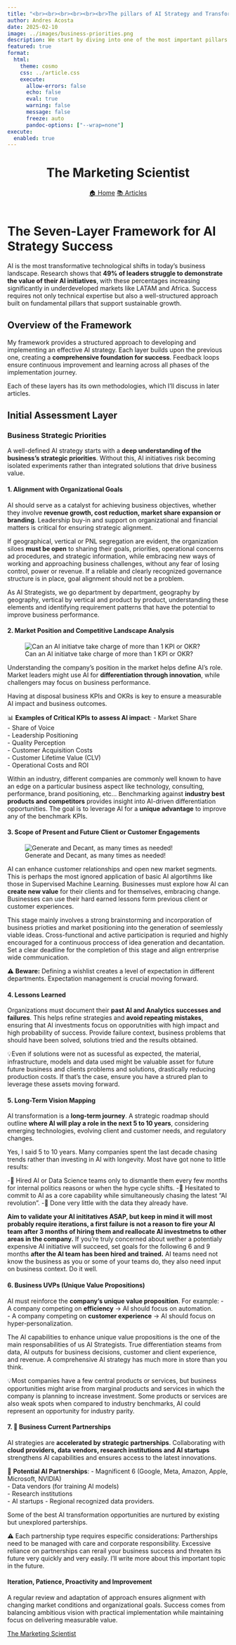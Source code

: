 ```yaml
---
title: "<br><br><br><br><br><br>The pillars of AI Strategy and Transformation<br> Part 1: Business Priorities<br><br>"
author: Andres Acosta
date: 2025-02-10
image: ../images/business-priorities.png
description: We start by diving into one of the most important pillars of a successful AI Strategy.
featured: true
format:
  html:
    theme: cosmo
    css: ../article.css
    execute:
      allow-errors: false
      echo: false
      eval: true
      warning: false
      message: false
      freeze: auto
      pandoc-options: ["--wrap=none"]
execute:
  enabled: true
---
```



```{=html}
<header class="site-header">
    <h1 class="site-title">The Marketing Scientist</h1>
    <nav class="site-nav">
        <a href="../index.html" class="nav-link">🏠 Home</a>
        <a href="../articles.html" class="nav-link">📚 Articles</a>
    </nav>
</header>
```

# The Seven-Layer Framework for AI Strategy Success

AI is the most transformative technological shifts in today’s business landscape. Research shows that **49% of leaders struggle to demonstrate the value of their AI initiatives**, with these percentages increasing significantly in underdeveloped markets like LATAM and Africa. Success requires not only technical expertise but also a well-structured approach built on fundamental pillars that support sustainable growth.

## Overview of the Framework

My framework provides a structured approach to developing and implementing an effective AI strategy. Each layer builds upon the previous one, creating a **comprehensive foundation for success**. Feedback loops ensure continuous improvement and learning across all phases of the implementation journey.

Each of these layers has its own methodologies, which I'll discuss in later articles.

## Initial Assessment Layer

### Business Strategic Priorities

A well-defined AI strategy starts with a **deep understanding of the business’s strategic priorities**. Without this, AI initiatives risk becoming isolated experiments rather than integrated solutions that drive business value.

#### **1. Alignment with Organizational Goals**  

AI should serve as a catalyst for achieving business objectives, whether they involve **revenue growth, cost reduction, market share expansion or branding**. Leadership buy-in and support on organizational and financial matters is critical for ensuring strategic alignment. 

If geographical, vertical or PNL segregation are evident, the organization siloes **must be open** to sharing their goals, priorities, operational concerns ad procedures, and strategic information, while embracing new ways of working and approaching business challenges, without any fear of losing control, power or revenue. If a reliable and clearly  recognized governance structure is in place, goal alignment should not be a problem. 

As AI Strategists, we go department by department, geography by geography, vertical by vertical and product by product, understanding these elements and identifying requirement patterns that have the potential to improve business performance.


#### **2. Market Position and Competitive Landscape Analysis**  

![Can an AI initiatve take charge of more than 1 KPI or OKR?](../images/projects-okrs.png)

Understanding the company’s position in the market helps define AI’s role. Market leaders might use AI for **differentiation through innovation**, while challengers may focus on business performance.

Having at disposal business KPIs and OKRs is key to ensure a measurable AI impact and business outcomes. 

📊 **Examples of Critical KPIs to assess AI impact**:
- Market Share  
- Share of Voice  
- Leadership Positioning  
- Quality Perception  
- Customer Acquisition Costs  
- Customer Lifetime Value (CLV)  
- Operational Costs and ROI  

Within an industry, different companies are commonly well known to have an edge on a particular business aspect like technology, consulting, performance, brand positioning, etc... Benchmarking against **industry best products and competitors** provides insight into AI-driven differentiation opportunities. The goal is to leverage AI for a **unique advantage** to improve any of the benchmark KPIs.


#### **3. Scope of Present and Future Client or Customer Engagements**  

![Generate and Decant, as many times as needed!](../images/data-driven.jpeg)

AI can enhance customer relationships and open new market segments. This is perhaps the most ignored application of basic AI algortihms like those in Supervised Machine Learning. Businesses must explore how AI can **create new value** for their clients and for themselves, embracing change. Businesses can use their hard earned lessons form previous client or customer experiences.

This stage mainly involves a strong brainstorming and incorporation of business prioties and market positioning into the generation of seemlessly viable ideas. Cross-functional and active participation is requried and highly encouraged for a continuous proccess of idea generation and decantation. Set a clear deadline for the completion of this stage and align entrerprise wide communication.

⚠️ **Beware:** Defining a wishlist creates a level of expectation in different departments. Expectation management is crucial moving forward.


#### **4. Lessons Learned**  

Organizations must document their **past AI and Analytics successes and failures**. This helps refine strategies and **avoid repeating mistakes**, ensuring that AI investments focus on opporutnities with high impact and high probability of success. Provide failure context, business problems that should have been solved, solutions tried and the results obtained.

💡Even if solutions were not as sucessful as expected, the material, infrastructure, models and data used might be valuable asset for future future business and clients problems and solutions, drastically reducing production costs. If that's the case, ensure you have a strured plan to leverage these assets moving forward.  


#### **5. Long-Term Vision Mapping**  

AI transformation is a **long-term journey**. A strategic roadmap should outline **where AI will play a role in the next 5 to 10 years**, considering emerging technologies, evolving client and customer needs, and regulatory changes.

Yes, I said 5 to 10 years. Many companies spent the last decade chasing trends rather than investing in AI with longevity. Most have got none to little results:

-🚨 Hired AI or Data Science teams only to dismantle them every few months for internal politics reasons or when the hype cycle shifts.
-🚨 Hesitated to commit to AI as a core capability while simultaneously chasing the latest "AI revolution".
-🚨 Done very little with the data they already have.

**Aim to validate your AI inititatives ASAP, but keep in mind it will most probably require iterations, a first failure is not a reason to fire your AI team after 3 months of hiring them and reallocate AI investmetns to other areas in the company.** If you're truly concerned about wether a potentialy expensive AI initiative will succeed, set goals for the following 6 and 9 months **after the AI team has been hired and trained.** AI teams need not know the business as you or some of your teams do, they also need input on business context. Do it well.


#### **6. Business UVPs (Unique Value Propositions)**  

AI must reinforce the **company’s unique value proposition**. For example:
- A company competing on **efficiency** → AI should focus on automation.  
- A company competing on **customer experience** → AI should focus on hyper-personalization.  

The AI capabilities to enhance unique value propositions is the one of the main responsabilities of us AI Strategists. True differentiation steams from data, AI outputs for business decisions, customer and client experience, and revenue. A comprehensive AI strategy has much more in store than you think. 

💡Most companies have a few central products or services, but business opportunities might arise from marginal products and services in which the company is planning to increase investment. Some products or services are also weak spots when compared to industry benchmarks, AI could represent an opportunity for industry parity. 


#### **7. 🤝 Business Current Partnerships**  

AI strategies are **accelerated by strategic partnerships**. Collaborating with **cloud providers, data vendors, research institutions and AI startups** strengthens AI capabilities and ensures access to the latest innovations. 

🤝 **Potential AI Partnerships**:
- Magnificent 6 (Google, Meta, Amazon, Apple, Microsoft, NVIDIA)  
- Data vendors (for training AI models)  
- Research institutions  
- AI startups
- Regional recognized data providers.

Some of the best AI transformation opportunities are nurtured by existing but unexplored parterships. 

⚠️ Each partnership type requires especific considerations: Partherships need to be managed with care and corporate responsibility. Excessive reliance on partnerships can rerail your business success and threaten its future very quickly and very easily. I'll write more about this important topic in the future. 


#### **Iteration, Patience, Proactivity and Improvement**  

A regular review and adaptation of approach ensures alignment with changing market conditions and organizational goals. Success comes from balancing ambitious vision with practical implementation while maintaining focus on delivering measurable value.






```{=html}
<div class="connect-section">
  <div class="linkedin-button">
    <a href="https://www.linkedin.com/in/themarketingscientist" target="_blank">
      <i class="bi bi-linkedin"></i>
      The Marketing Scientist
    </a>
  </div>
</div>
```

